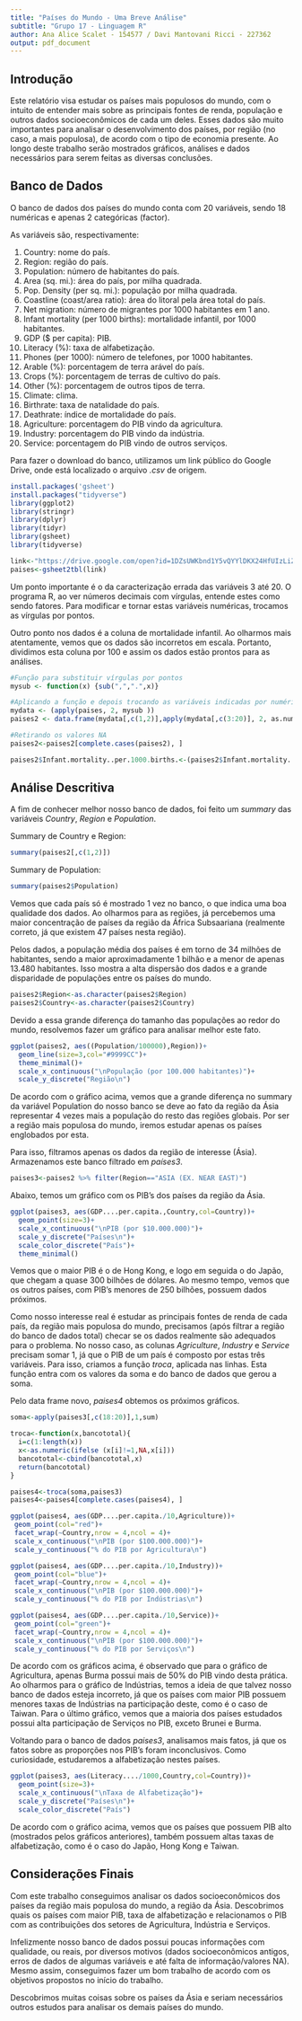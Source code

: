 ---
title: "Países do Mundo - Uma Breve Análise"
subtitle: "Grupo 17 - Linguagem R"
author: Ana Alice Scalet - 154577 / Davi Mantovani Ricci - 227362
output: pdf_document
---

## Introdução

Este relatório visa estudar os países mais populosos do mundo, com o intuito de entender mais sobre as principais fontes de renda, população e outros dados socioeconômicos de cada um deles. Esses dados são muito importantes para analisar o desenvolvimento dos países, por região (no caso, a mais populosa), de acordo com o tipo de economia presente. Ao longo deste trabalho serão mostrados gráficos, análises e dados necessários para serem feitas as diversas conclusões.

## Banco de Dados

O banco de dados dos países do mundo conta com 20 variáveis, sendo 18 numéricas e apenas 2 categóricas (factor). 

As variáveis são, respectivamente:

1. Country: nome do país.
2. Region: região do país.
3. Population: número de habitantes do país.
4. Area (sq. mi.): área do país, por milha quadrada.
5. Pop. Density (per sq. mi.): população por milha quadrada.
6. Coastline (coast/area ratio): área do litoral pela área total do país.
7. Net migration: número de migrantes por 1000 habitantes em 1 ano.
8. Infant mortality (per 1000 births): mortalidade infantil, por 1000 habitantes.
9. GDP ($ per capita): PIB.
10. Literacy (%): taxa de alfabetização.
11. Phones (per 1000): número de telefones, por 1000 habitantes.
12. Arable (%): porcentagem de terra arável do país.
13. Crops (%): porcentagem de terras de cultivo do país.
14. Other (%): porcentagem de outros tipos de terra.
15. Climate: clima.
16. Birthrate: taxa de natalidade do país.
17. Deathrate: índice de mortalidade do país.
18. Agriculture: porcentagem do PIB vindo da agricultura.
19. Industry: porcentagem do PIB vindo da indústria.
20. Service: porcentagem do PIB vindo de outros serviços.

Para fazer o download do banco, utilizamos um link público do Google Drive, onde está localizado o arquivo _.csv_ de origem.

```{r,eval=TRUE,echo=FALSE,warning=FALSE,message=FALSE}
install.packages('gsheet')
install.packages("tidyverse")
library(ggplot2)
library(stringr)
library(dplyr)
library(tidyr)
library(gsheet)
library(tidyverse)
```

```{r,eval=TRUE,echo=FALSE,warning=FALSE}
link<-"https://drive.google.com/open?id=1DZsUWKbnd1Y5vQYYlDKX24HfUIzLiZx_t-j6xsdDTtY"
paises<-gsheet2tbl(link)

```

Um ponto importante é o da caracterização errada das variáveis 3 até 20. O programa R, ao ver números decimais com vírgulas, entende estes como sendo fatores. Para modificar e tornar estas variáveis numéricas, trocamos as vírgulas por pontos. 

Outro ponto nos dados é a coluna de mortalidade infantil. Ao olharmos mais atentamente, vemos que os dados são incorretos em escala. Portanto, dividimos esta coluna por 100 e assim os dados estão prontos para as análises.

```{r,eval=TRUE,echo=FALSE,warning=FALSE}

#Função para substituir vírgulas por pontos
mysub <- function(x) {sub(",",".",x)}

#Aplicando a função e depois trocando as variáveis indicadas por numéricas
mydata <- (apply(paises, 2, mysub )) 
paises2 <- data.frame(mydata[,c(1,2)],apply(mydata[,c(3:20)], 2, as.numeric)) 

#Retirando os valores NA
paises2<-paises2[complete.cases(paises2), ]

paises2$Infant.mortality..per.1000.births.<-(paises2$Infant.mortality..per.1000.births./100)

```

## Análise Descritiva

A fim de conhecer melhor nosso banco de dados, foi feito um _summary_ das variáveis _Country_, _Region_ e _Population_.

Summary de Country e Region:
```{r,eval=TRUE,echo=FALSE,warning=FALSE}
summary(paises2[,c(1,2)])
```

Summary de Population:
```{r,eval=TRUE,echo=FALSE,warning=FALSE}
summary(paises2$Population)
```

Vemos que cada país só é mostrado 1 vez no banco, o que indica uma boa qualidade dos dados. Ao olharmos para as regiões, já percebemos uma maior concentração de países da região da África Subsaariana (realmente correto, já que existem 47 países nesta região).

Pelos dados, a população média dos países é em torno de 34 milhões de habitantes, sendo a maior aproximadamente 1 bilhão e a menor de apenas 13.480 habitantes. Isso mostra a alta dispersão dos dados e a grande disparidade de populações entre os países do mundo.

```{r,eval=TRUE,echo=FALSE,warning=FALSE}
paises2$Region<-as.character(paises2$Region)
paises2$Country<-as.character(paises2$Country)

```

Devido a essa grande diferença do tamanho das populações ao redor do mundo, resolvemos fazer um gráfico para analisar melhor este fato.

```{r,eval=TRUE,echo=FALSE,warning=FALSE}
ggplot(paises2, aes((Population/100000),Region))+
  geom_line(size=3,col="#9999CC")+
  theme_minimal()+
  scale_x_continuous("\nPopulação (por 100.000 habitantes)")+
  scale_y_discrete("Região\n")
```

De acordo com o gráfico acima, vemos que a grande diferença no summary da variável Population do nosso banco se deve ao fato da região da Ásia representar 4 vezes mais a população do resto das regiões globais. Por ser a região mais populosa do mundo, iremos estudar apenas os países englobados por esta. 

Para isso, filtramos apenas os dados da região de interesse (Ásia). Armazenamos este banco filtrado em _países3_.

```{r,eval=TRUE,echo=FALSE,warning=FALSE}
paises3<-paises2 %>% filter(Region=="ASIA (EX. NEAR EAST)")
```

Abaixo, temos um gráfico com os PIB's dos países da região da Ásia.

```{r,eval=TRUE,echo=FALSE,warning=FALSE}
ggplot(paises3, aes(GDP....per.capita.,Country,col=Country))+
  geom_point(size=3)+
  scale_x_continuous("\nPIB (por $10.000.000)")+
  scale_y_discrete("Países\n")+
  scale_color_discrete("País")+
  theme_minimal()
```

Vemos que o maior PIB é o de Hong Kong, e logo em seguida o do Japão, que chegam a quase 300 bilhões de dólares. Ao mesmo tempo, vemos que os outros países, com PIB's menores de 250 bilhões, possuem dados próximos.

Como nosso interesse real é estudar as principais fontes de renda de cada país, da região mais populosa do mundo, precisamos (após filtrar a região do banco de dados total) checar se os dados realmente são adequados para o problema. No nosso caso, as colunas _Agriculture_, _Industry_ e _Service_ precisam somar 1, já que o PIB de um país é composto por estas três variáveis. Para isso, criamos a função _troca_, aplicada nas linhas. Esta função entra com os valores da soma e do banco de dados que gerou a soma. 

Pelo data frame novo, _paises4_ obtemos os próximos gráficos.

```{r,eval=TRUE,echo=FALSE,warning=FALSE}
soma<-apply(paises3[,c(18:20)],1,sum)

troca<-function(x,bancototal){
  i=c(1:length(x))
  x<-as.numeric(ifelse (x[i]!=1,NA,x[i]))
  bancototal<-cbind(bancototal,x)
  return(bancototal)
}

paises4<-troca(soma,paises3)
paises4<-paises4[complete.cases(paises4), ]

```

```{r,eval=TRUE,echo=FALSE,warning=FALSE}
ggplot(paises4, aes(GDP....per.capita./10,Agriculture))+
 geom_point(col="red")+
 facet_wrap(~Country,nrow = 4,ncol = 4)+
 scale_x_continuous("\nPIB (por $100.000.000)")+
 scale_y_continuous("% do PIB por Agricultura\n")

ggplot(paises4, aes(GDP....per.capita./10,Industry))+
 geom_point(col="blue")+
 facet_wrap(~Country,nrow = 4,ncol = 4)+
 scale_x_continuous("\nPIB (por $100.000.000)")+
 scale_y_continuous("% do PIB por Indústrias\n")

ggplot(paises4, aes(GDP....per.capita./10,Service))+
 geom_point(col="green")+
 facet_wrap(~Country,nrow = 4,ncol = 4)+
 scale_x_continuous("\nPIB (por $100.000.000)")+
 scale_y_continuous("% do PIB por Serviços\n")

```

De acordo com os gráficos acima, é observado que para o gráfico de Agricultura, apenas Burma possui mais de 50% do PIB vindo desta prática. Ao olharmos para o gráfico de Indústrias, temos a ideia de que talvez nosso banco de dados esteja incorreto, já que os países com maior PIB possuem menores taxas de Indústrias na participação deste, como é o caso de Taiwan. Para o último gráfico, vemos que a maioria dos países estudados possui alta participação de Serviços no PIB, exceto Brunei e Burma.

Voltando para o banco de dados _paises3_, analisamos mais fatos, já que os fatos sobre as proporções nos PIB's foram inconclusivos. Como curiosidade, estudaremos a alfabetização nestes países.

```{r,eval=TRUE,echo=FALSE,warning=FALSE}
ggplot(paises3, aes(Literacy..../1000,Country,col=Country))+
  geom_point(size=3)+
  scale_x_continuous("\nTaxa de Alfabetização")+
  scale_y_discrete("Países\n")+
  scale_color_discrete("País")
```

De acordo com o gráfico acima, vemos que os países que possuem PIB alto (mostrados pelos gráficos anteriores), também possuem altas taxas de alfabetização, como é o caso do Japão, Hong Kong e Taiwan.

## Considerações Finais

Com este trabalho conseguimos analisar os dados socioeconômicos dos países da região mais populosa do mundo, a região da Ásia. Descobrimos quais os países com maior PIB, taxa de alfabetização e relacionamos o PIB com as contribuições dos setores de Agricultura, Indústria e Serviços. 

Infelizmente nosso banco de dados possui poucas informações com qualidade, ou reais, por diversos motivos (dados socioeconômicos antigos, erros de dados de algumas variáveis e até falta de informação/valores NA). Mesmo assim, conseguimos fazer um bom trabalho de acordo com os objetivos propostos no início do trabalho.

Descobrimos muitas coisas sobre os países da Ásia e seriam necessários outros estudos para analisar os demais países do mundo.